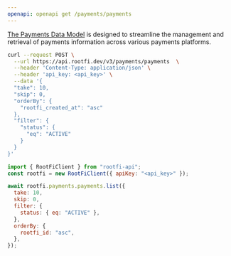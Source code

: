 ```yaml
---
openapi: openapi get /payments/payments
---
```


[The Payments Data Model](https://docs.rootfi.dev/api-reference/payments/overview) is designed to streamline the management and retrieval of payments information across various payments platforms.

<RequestExample>

```bash cURL
curl --request POST \
  --url https://api.rootfi.dev/v3/payments/payments  \
  --header 'Content-Type: application/json' \
  --header 'api_key: <api_key>' \
  --data '{
  "take": 10,
  "skip": 0,
  "orderBy": {
    "rootfi_created_at": "asc"
  },
  "filter": {
    "status": {
      "eq": "ACTIVE"
    }
  }
}'
```

```javascript NodeJS
import { RootFiClient } from "rootfi-api";
const rootfi = new RootFiClient({ apiKey: "<api_key>" });

await rootfi.payments.payments.list({
  take: 10,
  skip: 0,
  filter: {
    status: { eq: "ACTIVE" },
  },
  orderBy: {
    rootfi_id: "asc",
  },
});
```

</RequestExample>
